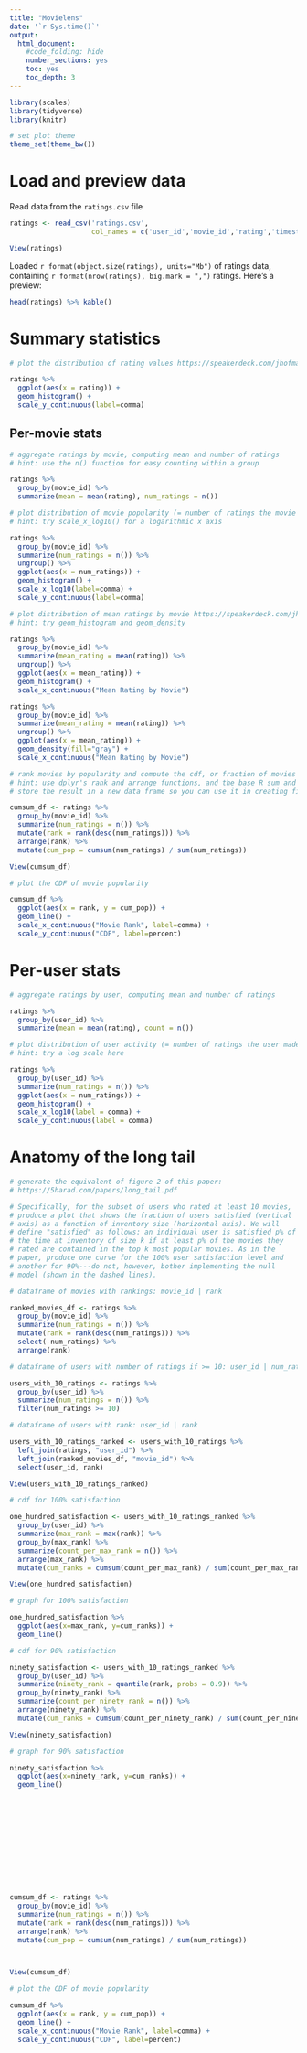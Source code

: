 ---
title: "Movielens"
date: '`r Sys.time()`'
output:
  html_document:
    #code_folding: hide
    number_sections: yes
    toc: yes
    toc_depth: 3
---

```{r setup, include=FALSE}
library(scales)
library(tidyverse)
library(knitr)

# set plot theme
theme_set(theme_bw())
```

# Load and preview data

Read data from the `ratings.csv` file
```{r load-data}
ratings <- read_csv('ratings.csv',
                    col_names = c('user_id','movie_id','rating','timestamp'))

View(ratings)
```

Loaded `r format(object.size(ratings), units="Mb")` of ratings data, containing `r format(nrow(ratings), big.mark = ",")` ratings. Here's a preview:
```{r preview-data}
head(ratings) %>% kable()
```

# Summary statistics

```{r dist-ratings}
# plot the distribution of rating values https://speakerdeck.com/jhofman/modeling-social-data-lecture-2-introduction-to-counting?slide=26

ratings %>%
  ggplot(aes(x = rating)) +
  geom_histogram() +
  scale_y_continuous(label=comma)
```

## Per-movie stats

```{r aggregate-by-movie}
# aggregate ratings by movie, computing mean and number of ratings
# hint: use the n() function for easy counting within a group

ratings %>%
  group_by(movie_id) %>%
  summarize(mean = mean(rating), num_ratings = n())
```

```{r dist-movie-popularity}
# plot distribution of movie popularity (= number of ratings the movie received)
# hint: try scale_x_log10() for a logarithmic x axis

ratings %>%
  group_by(movie_id) %>%
  summarize(num_ratings = n()) %>%
  ungroup() %>%
  ggplot(aes(x = num_ratings)) +
  geom_histogram() +
  scale_x_log10(label=comma) +
  scale_y_continuous(label=comma)
```

```{r dist-mean-ratings-by-movie}
# plot distribution of mean ratings by movie https://speakerdeck.com/jhofman/modeling-social-data-lecture-2-introduction-to-counting?slide=28
# hint: try geom_histogram and geom_density

ratings %>%
  group_by(movie_id) %>%
  summarize(mean_rating = mean(rating)) %>%
  ungroup() %>%
  ggplot(aes(x = mean_rating)) +
  geom_histogram() +
  scale_x_continuous("Mean Rating by Movie")

ratings %>%
  group_by(movie_id) %>%
  summarize(mean_rating = mean(rating)) %>%
  ungroup() %>%
  ggplot(aes(x = mean_rating)) +
  geom_density(fill="gray") +
  scale_x_continuous("Mean Rating by Movie")
```

```{r cdf-movie-pop}
# rank movies by popularity and compute the cdf, or fraction of movies covered by the top-k moves https://speakerdeck.com/jhofman/modeling-social-data-lecture-2-introduction-to-counting?slide=30
# hint: use dplyr's rank and arrange functions, and the base R sum and cumsum functions
# store the result in a new data frame so you can use it in creating figure 2 from the paper below

cumsum_df <- ratings %>%
  group_by(movie_id) %>%
  summarize(num_ratings = n()) %>%
  mutate(rank = rank(desc(num_ratings))) %>%
  arrange(rank) %>%
  mutate(cum_pop = cumsum(num_ratings) / sum(num_ratings))

View(cumsum_df)

# plot the CDF of movie popularity

cumsum_df %>%
  ggplot(aes(x = rank, y = cum_pop)) +
  geom_line() +
  scale_x_continuous("Movie Rank", label=comma) +
  scale_y_continuous("CDF", label=percent)

```


# Per-user stats

```{r aggregate-by-user}
# aggregate ratings by user, computing mean and number of ratings

ratings %>%
  group_by(user_id) %>%
  summarize(mean = mean(rating), count = n())
```

```{r dist-user-activity}
# plot distribution of user activity (= number of ratings the user made)
# hint: try a log scale here

ratings %>%
  group_by(user_id) %>%
  summarize(num_ratings = n()) %>%
  ggplot(aes(x = num_ratings)) +
  geom_histogram() +
  scale_x_log10(label = comma) +
  scale_y_continuous(label = comma)
```

# Anatomy of the long tail

```{r long-tail}
# generate the equivalent of figure 2 of this paper:
# https://5harad.com/papers/long_tail.pdf

# Specifically, for the subset of users who rated at least 10 movies,
# produce a plot that shows the fraction of users satisfied (vertical
# axis) as a function of inventory size (horizontal axis). We will
# define "satisfied" as follows: an individual user is satisfied p% of
# the time at inventory of size k if at least p% of the movies they
# rated are contained in the top k most popular movies. As in the
# paper, produce one curve for the 100% user satisfaction level and
# another for 90%---do not, however, bother implementing the null
# model (shown in the dashed lines).

# dataframe of movies with rankings: movie_id | rank

ranked_movies_df <- ratings %>% 
  group_by(movie_id) %>%
  summarize(num_ratings = n()) %>%
  mutate(rank = rank(desc(num_ratings))) %>%
  select(-num_ratings) %>%
  arrange(rank)

# dataframe of users with number of ratings if >= 10: user_id | num_ratings

users_with_10_ratings <- ratings %>%
  group_by(user_id) %>%
  summarize(num_ratings = n()) %>%
  filter(num_ratings >= 10)

# dataframe of users with rank: user_id | rank

users_with_10_ratings_ranked <- users_with_10_ratings %>% 
  left_join(ratings, "user_id") %>% 
  left_join(ranked_movies_df, "movie_id") %>%
  select(user_id, rank)

View(users_with_10_ratings_ranked)

# cdf for 100% satisfaction

one_hundred_satisfaction <- users_with_10_ratings_ranked %>%
  group_by(user_id) %>%
  summarize(max_rank = max(rank)) %>%
  group_by(max_rank) %>%
  summarize(count_per_max_rank = n()) %>%
  arrange(max_rank) %>%
  mutate(cum_ranks = cumsum(count_per_max_rank) / sum(count_per_max_rank))

View(one_hundred_satisfaction)

# graph for 100% satisfaction

one_hundred_satisfaction %>%
  ggplot(aes(x=max_rank, y=cum_ranks)) +
  geom_line()

# cdf for 90% satisfaction

ninety_satisfaction <- users_with_10_ratings_ranked %>%
  group_by(user_id) %>%
  summarize(ninety_rank = quantile(rank, probs = 0.9)) %>%
  group_by(ninety_rank) %>%
  summarize(count_per_ninety_rank = n()) %>%
  arrange(ninety_rank) %>%
  mutate(cum_ranks = cumsum(count_per_ninety_rank) / sum(count_per_ninety_rank))

View(ninety_satisfaction)

# graph for 90% satisfaction

ninety_satisfaction %>%
  ggplot(aes(x=ninety_rank, y=cum_ranks)) +
  geom_line()













cumsum_df <- ratings %>%
  group_by(movie_id) %>%
  summarize(num_ratings = n()) %>%
  mutate(rank = rank(desc(num_ratings))) %>%
  arrange(rank) %>%
  mutate(cum_pop = cumsum(num_ratings) / sum(num_ratings))



View(cumsum_df)

# plot the CDF of movie popularity

cumsum_df %>%
  ggplot(aes(x = rank, y = cum_pop)) +
  geom_line() +
  scale_x_continuous("Movie Rank", label=comma) +
  scale_y_continuous("CDF", label=percent)


  

```









